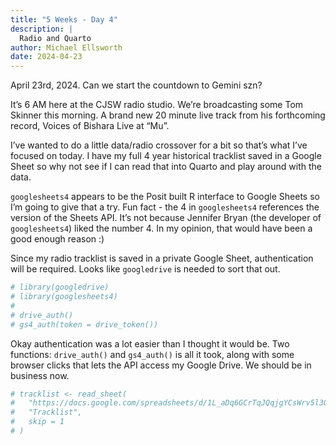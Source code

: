 ```yaml
---
title: "5 Weeks - Day 4"
description: |
  Radio and Quarto
author: Michael Ellsworth
date: 2024-04-23
---
```


April 23rd, 2024. Can we start the countdown to Gemini szn?

It's 6 AM here at the CJSW radio studio. We're broadcasting some Tom Skinner this morning. A brand new 20 minute live track from his forthcoming record, Voices of Bishara Live at "Mu".

I've wanted to do a little data/radio crossover for a bit so that's what I've focused on today. I have my full 4 year historical tracklist saved in a Google Sheet so why not see if I can read that into Quarto and play around with the data.

`googlesheets4` appears to be the Posit built R interface to Google Sheets so I'm going to give that a try. Fun fact - the 4 in `googlesheets4` references the version of the Sheets API. It's not because Jennifer Bryan (the developer of `googlesheets4`) liked the number 4. In my opinion, that would have been a good enough reason :)

Since my radio tracklist is saved in a private Google Sheet, authentication will be required. Looks like `googledrive` is needed to sort that out.

```r
# library(googledrive)
# library(googlesheets4)
# 
# drive_auth()
# gs4_auth(token = drive_token())
```

Okay authentication was a lot easier than I thought it would be. Two functions: `drive_auth()` and `gs4_auth()` is all it took, along with some browser clicks that lets the API access my Google Drive. We should be in business now.

```r
# tracklist <- read_sheet(
#   "https://docs.google.com/spreadsheets/d/1L_aDq6GCrTqJQqjgYCsWrv5l3QYM2z09rrs-11KnhvM/edit#gid=0",
#   "Tracklist",
#   skip = 1
# )
```
